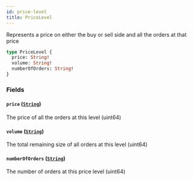 ```yaml
---
id: price-level
title: PriceLevel
---
```



Represents a price on either the buy or sell side and all the orders at that price

```graphql
type PriceLevel {
  price: String!
  volume: String!
  numberOfOrders: String!
}
```


### Fields

#### `price` ([`String`](/docs/testnet/graphql/scalars/string))

The price of all the orders at this level (uint64)


#### `volume` ([`String`](/docs/testnet/graphql/scalars/string))

The total remaining size of all orders at this level (uint64)


#### `numberOfOrders` ([`String`](/docs/testnet/graphql/scalars/string))

The number of orders at this price level (uint64)




